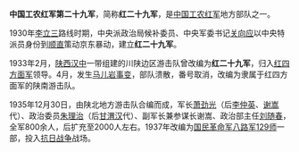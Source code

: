 {{expand|time=2007-09-26T20:12:17Z}}
{{Refimprove|time=2007-09-26T15:22:53Z}}
'''中国工农红军第二十九军'''，简称'''红二十九军'''，是[[中国工农红军|中国工农红军]]地方部队之一。

1930年[[李立三|李立三]]路线时期，中央派政治局候补委员、中央军委书记[[关向应|关向应]]以中央特派员身份到[[中共顺直省委|顺直]]策动京东暴动，建立'''红二十九军'''。 

1933年2月，[[陕西|陕西]][[汉中|汉中]]一带组建的川陕边区游击队曾改编为'''红二十九军'''，归入[[红四方面军|红四方面军]]领导。4月，发生[[马儿岩事变|马儿岩事变]]，部队溃散，番号取消，改编为隶属于红四方面军的陕南游击队。

1935年12月30日，由陕北地方游击队合编而成，军长[[萧劲光|萧劲光]]（后[[李仲英|李仲英]]、[[谢嵩|谢嵩]]代）、政治委员[[朱理治|朱理治]]（后[[甘渭汉|甘渭汉]]代）、副军长兼参谋长谢嵩、政治部主任[[刘随春|刘随春]]，全军800余人，后扩充至2000人左右。1937年改编为[[国民革命军|国民革命军]][[八路军|八路军]][[129师|129师]]一部，投入[[抗日战争_(中国)|抗日战争]]战场。

{{中國工農紅軍}}